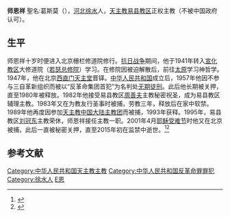 '''师恩祥''' 聖名:葛斯莫（{{bd|1921年|2月|2015年}}），[[河北|河北]][[徐水|徐水]]人，[[天主教易县教区|天主教易县教区]]正权主教（不被中国政府认可）。

== 生平 ==
师恩祥十岁时便进入北京栅栏修道院修行。[[抗日战争|抗日战争]]期间，他于1941年转入[[宣化教区|宣化教区]]大修道院（[[若瑟总修院|若瑟总修院]]）学习。在修院因被迫解散后，前往[[太原|太原]]学习神哲学。1947年，他在北京[[西直门天主堂|西直门天主堂]]晋铎。[[中华人民共和国|中华人民共和国]]成立后，1957年他因不参与三自革新组织而被以“反革命集团首犯”为名判处[[无期徒刑|无期徒刑]]。此后他长期被关押，直至1980年被释放。1982年他接受易县教区[[周善夫|周善夫]]主教秘密祝圣，成为易县教区辅理主教。1983年又在为教友行圣事时被捕，劳教三年，释放后在家中软禁。1989年他再度因参加[[天主教中国大陆主教团|天主教中国大陆主教团]]而被捕，1993年获释。1995年，易县教区[[刘冠东|刘冠东]]主教荣休，师恩祥接任主教一职。2001年4月[[耶稣受难节|耶稣受难节]]时他又在北京被捕，此后一直被秘密关押，直至2015年初在监禁中逝世。<ref>{{cite web|url=http://china.ucanews.com/2015/01/31/經歷十四年秘密監禁，師恩祥主教在關押中逝世/|title=经历十四年秘密监禁，师恩祥主教在关押中逝世|date=2015-01-31|work=天亚社|access-date=2019-12-31|archive-url=https://web.archive.org/web/20190513175501/https://china.ucanews.com/2015/01/31/%e7%b6%93%e6%ad%b7%e5%8d%81%e5%9b%9b%e5%b9%b4%e7%a7%98%e5%af%86%e7%9b%a3%e7%a6%81%ef%bc%8c%e5%b8%ab%e6%81%a9%e7%a5%a5%e4%b8%bb%e6%95%99%e5%9c%a8%e9%97%9c%e6%8a%bc%e4%b8%ad%e9%80%9d%e4%b8%96/|archive-date=2019-05-13|dead-url=yes}}</ref><ref>{{cite web|url=http://www.asianews.it/news-en/Two-Chinese-bishop-martyrs-recognised-as-‘Illustrious-Unknown’-for-2011-23568.html|title=Two Chinese bishop martyrs recognised as ‘Illustrious Unknown’ for 2011|work=AsiaNews|date=2011-12-30|access-date=2021-09-26|archive-date=2021-01-16|archive-url=https://web.archive.org/web/20210116185126/http://www.asianews.it/news-en/Two-Chinese-bishop-martyrs-recognised-as-%E2%80%98Illustrious-Unknown%E2%80%99-for-2011-23568.html|dead-url=no}}</ref>

== 参考文献 ==
{{reflist}}
{{DEFAULTSORT:Shi施}}
[[Category:中华人民共和国天主教主教|Category:中华人民共和国天主教主教]]
[[Category:中华人民共和国反革命罪罪犯|Category:中华人民共和国反革命罪罪犯]]
[[Category:徐水人|Category:徐水人]]
[[Category:师姓|E恩]]